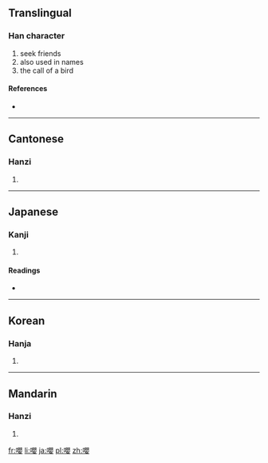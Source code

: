 {{also|嘤}}
==Translingual==

===Han character===
{{Han char|rn=30|rad=口|as=17|sn=20|four=6604<sub>4</sub>|canj=口月金女 (RBCV)}}

# seek friends
# also used in names
# the call of a bird

====References====
* {{Han ref|kx=0214.110|dkj=04592|dj=0437.020|hdz=10704.010|uh=56B6|ud=22198|bh=C458|bd=50264}}

----

==Cantonese==

===Hanzi===
{{yue-hanzi|jyut=|y=ang1, ying1|sim=嘤}}

# {{defn|lang=yue|sort=口17}}

----

==Japanese==

===Kanji===
{{ja-kanji|grade=|rs=口17}}

# {{defn|lang=ja|sort=口17}}

====Readings====
* {{ja-readings|on=[[おう]] (ō)|kun=[[なく]] (naku)}}

----

==Korean==

===Hanja===
{{ko-hanja|hangeul=앵|rv=aeng|mr=aeng}}

# {{defn|lang=ko|sort=口17}}

----

==Mandarin==

===Hanzi===
{{cmn-hanzi|sim=嘤|pin=[[yīng]] ([[ying1]])|wg=ying<sup>1</sup>}}

# {{defn|lang=cmn|sort=口17}}

[[fr:嚶]]
[[li:嚶]]
[[ja:嚶]]
[[pl:嚶]]
[[zh:嚶]]